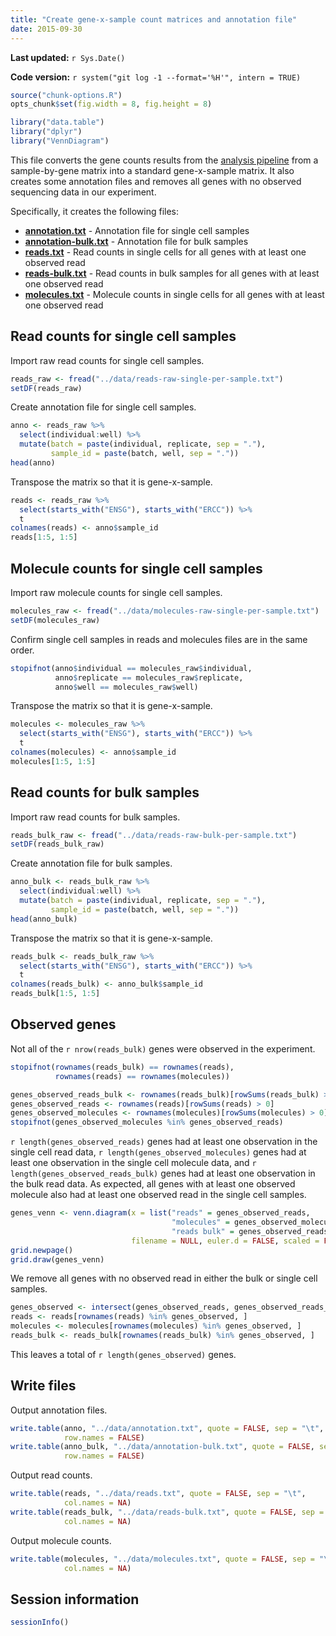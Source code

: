 ```yaml
---
title: "Create gene-x-sample count matrices and annotation file"
date: 2015-09-30
---
```


**Last updated:** `r Sys.Date()`

**Code version:** `r system("git log -1 --format='%H'", intern = TRUE)`

```r
source("chunk-options.R")
opts_chunk$set(fig.width = 8, fig.height = 8)
```

```r
library("data.table")
library("dplyr")
library("VennDiagram")
```

This file converts the gene counts results from the [analysis pipeline](process-samples.html#gather-gene-counts) from a sample-by-gene matrix into a standard gene-x-sample matrix.
It also creates some annotation files and removes all genes with no observed sequencing data in our experiment.

Specifically, it creates the following files:

*  **[annotation.txt][]** - Annotation file for single cell samples
*  **[annotation-bulk.txt][]** - Annotation file for bulk samples
*  **[reads.txt][]** - Read counts in single cells for all genes with at least one observed read
*  **[reads-bulk.txt][]** - Read counts in bulk samples for all genes with at least one observed read
*  **[molecules.txt][]** - Molecule counts in single cells for all genes with at least one observed read

[annotation.txt]: https://github.com/jdblischak/singleCellSeq/blob/master/data/annotation.txt
[annotation-bulk.txt]: https://github.com/jdblischak/singleCellSeq/blob/master/data/annotation-bulk.txt
[reads.txt]: https://github.com/jdblischak/singleCellSeq/blob/master/data/reads.txt
[reads-bulk.txt]: https://github.com/jdblischak/singleCellSeq/blob/master/data/reads-bulk.txt
[molecules.txt]: https://github.com/jdblischak/singleCellSeq/blob/master/data/molecules.txt

## Read counts for single cell samples

Import raw read counts for single cell samples.

```r
reads_raw <- fread("../data/reads-raw-single-per-sample.txt")
setDF(reads_raw)
```

Create annotation file for single cell samples.

```r
anno <- reads_raw %>%
  select(individual:well) %>%
  mutate(batch = paste(individual, replicate, sep = "."),
         sample_id = paste(batch, well, sep = "."))
head(anno)
```

Transpose the matrix so that it is gene-x-sample.

```r
reads <- reads_raw %>%
  select(starts_with("ENSG"), starts_with("ERCC")) %>%
  t
colnames(reads) <- anno$sample_id
reads[1:5, 1:5]
```

## Molecule counts for single cell samples

Import raw molecule counts for single cell samples.

```r
molecules_raw <- fread("../data/molecules-raw-single-per-sample.txt")
setDF(molecules_raw)
```

Confirm single cell samples in reads and molecules files are in the same order.

```r
stopifnot(anno$individual == molecules_raw$individual,
          anno$replicate == molecules_raw$replicate,
          anno$well == molecules_raw$well)
```

Transpose the matrix so that it is gene-x-sample.

```r
molecules <- molecules_raw %>%
  select(starts_with("ENSG"), starts_with("ERCC")) %>%
  t
colnames(molecules) <- anno$sample_id
molecules[1:5, 1:5]
```

## Read counts for bulk samples

Import raw read counts for bulk samples.

```r
reads_bulk_raw <- fread("../data/reads-raw-bulk-per-sample.txt")
setDF(reads_bulk_raw)
```

Create annotation file for bulk samples.

```r
anno_bulk <- reads_bulk_raw %>%
  select(individual:well) %>%
  mutate(batch = paste(individual, replicate, sep = "."),
         sample_id = paste(batch, well, sep = "."))
head(anno_bulk)
```

Transpose the matrix so that it is gene-x-sample.

```r
reads_bulk <- reads_bulk_raw %>%
  select(starts_with("ENSG"), starts_with("ERCC")) %>%
  t
colnames(reads_bulk) <- anno_bulk$sample_id
reads_bulk[1:5, 1:5]
```


## Observed genes

Not all of the `r nrow(reads_bulk)` genes were observed in the experiment.

```r
stopifnot(rownames(reads_bulk) == rownames(reads),
          rownames(reads) == rownames(molecules))

genes_observed_reads_bulk <- rownames(reads_bulk)[rowSums(reads_bulk) > 0]
genes_observed_reads <- rownames(reads)[rowSums(reads) > 0]
genes_observed_molecules <- rownames(molecules)[rowSums(molecules) > 0]
stopifnot(genes_observed_molecules %in% genes_observed_reads)
```


`r length(genes_observed_reads)` genes had at least one observation in the single cell read data,
`r length(genes_observed_molecules)` genes had at least one observation in the single cell molecule data,
and `r length(genes_observed_reads_bulk)` genes had at least one observation in the bulk read data.
As expected, all genes with at least one observed molecule also had at least one observed read in the single cell samples.

```r
genes_venn <- venn.diagram(x = list("reads" = genes_observed_reads,
                                    "molecules" = genes_observed_molecules,
                                    "reads bulk" = genes_observed_reads_bulk),
                           filename = NULL, euler.d = FALSE, scaled = FALSE)
grid.newpage()
grid.draw(genes_venn)
```

We remove all genes with no observed read in either the bulk or single cell samples.

```r
genes_observed <- intersect(genes_observed_reads, genes_observed_reads_bulk)
reads <- reads[rownames(reads) %in% genes_observed, ]
molecules <- molecules[rownames(molecules) %in% genes_observed, ]
reads_bulk <- reads_bulk[rownames(reads_bulk) %in% genes_observed, ]
```

This leaves a total of `r length(genes_observed)` genes.

## Write files

Output annotation files.

```r
write.table(anno, "../data/annotation.txt", quote = FALSE, sep = "\t",
            row.names = FALSE)
write.table(anno_bulk, "../data/annotation-bulk.txt", quote = FALSE, sep = "\t",
            row.names = FALSE)
```

Output read counts.

```r
write.table(reads, "../data/reads.txt", quote = FALSE, sep = "\t",
            col.names = NA)
write.table(reads_bulk, "../data/reads-bulk.txt", quote = FALSE, sep = "\t",
            col.names = NA)
```

Output molecule counts.

```r
write.table(molecules, "../data/molecules.txt", quote = FALSE, sep = "\t",
            col.names = NA)
```

## Session information

```r
sessionInfo()
```

